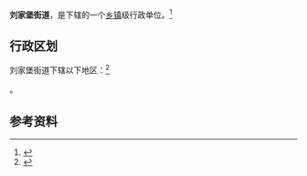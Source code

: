 {{中国乡级行政区|62/01/05/007/000}}

'''刘家堡街道'''，是{{PRC admin/fullname|62/01/05/007/000|3}}下辖的一个[[乡镇|乡镇]]级行政单位。<ref>{{PRC admin/ref sgc|{{PRC admin/parent|62/01/05/007/000}}}}</ref>

== 行政区划 ==

刘家堡街道下辖以下地区：<ref>{{PRC admin/ref sgc|62/01/05/007/000}}</ref>

{{PRC admin/children|62/01/05/007/000}}。

== 参考资料 ==

{{reflist}}

{{行政区划小作品}}
{{PRC admin/navcat|62/01/05/007/000}}